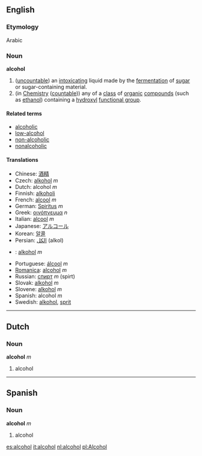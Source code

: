 ==English==
===Etymology===
Arabic

===Noun===
'''alcohol'''
# ([[uncountable]]) an [[intoxicating]] liquid made by the [[fermentation]] of [[sugar]] or sugar-containing material.
# (in [[Chemistry]] ([[countable]])) any of a [[class]] of [[organic]] [[compounds]] (such as [[ethanol]]) containing a [[hydroxyl]] [[functional group]].

====Related terms====
*[[alcoholic]]
*[[low-alcohol]]
*[[non-alcoholic]]
*[[nonalcoholic]]

====Translations====
*Chinese: [[酒精]]
*Czech: [[alkohol]] ''m''
*Dutch: alcohol ''m''
*Finnish: [[alkoholi]]
*French: [[alcool]] ''m''
*German: [[Spiritus]] ''m''
*Greek: [[οινόπνευμα]] ''n''
*Italian: [[alcool]] ''m''
*Japanese: [[アルコール]]
*Korean: [[알콜]]
*Persian: [[الکل]] (alkol)
*{{pl}}: [[alkohol]] ''m''
*Portuguese: [[álcool]] ''m''
*[[Romanica]]: [[alcohol]] ''m''
*Russian: [[спирт]] ''m'' (spirt)
*Slovak: [[alkohol]] ''m''
*Slovene: [[alkohol]] ''m''
*Spanish: alcohol ''m''
*Swedish: [[alkohol]], [[sprit]]

----

==Dutch==
===Noun===
'''alcohol''' ''m''

# alcohol

----

==Spanish==
===Noun===
'''alcohol''' ''m''

# alcohol

[[es:alcohol]]
[[it:alcohol]]
[[nl:alcohol]]
[[pl:Alcohol]]